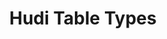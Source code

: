 ---
title: "Hudi Table Types"
last_modified_at: 2023-12-20T16:54:38.964863-07:00
authors: 
- name: Naresh Dulam
category: blog
image: /assets/images/video_blogs/2023-11-24-hudi-table-types.png
navigate: "https://www.youtube.com/watch?v=Tipwh9JxJ-w"
tags:
- guide
- beginner
- table types
- cow
- mor
- apache hudi
---